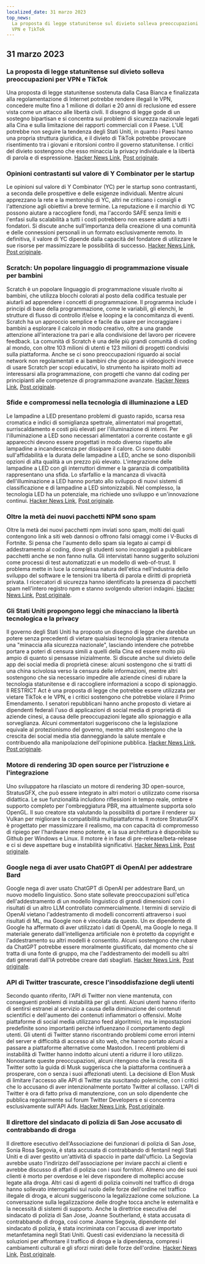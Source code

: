 ```yaml
---
localized_date: 31 marzo 2023
top_news:
  La proposta di legge statunitense sul divieto solleva preoccupazioni per
  VPN e TikTok
---
```




<CallToAction />

<Steps>

## 31 marzo 2023

### La proposta di legge statunitense sul divieto solleva preoccupazioni per VPN e TikTok

Una proposta di legge statunitense sostenuta dalla Casa Bianca e finalizzata alla regolamentazione di Internet potrebbe rendere illegali le VPN, concedere multe fino a 1 milione di dollari e 20 anni di reclusione ed essere vista come un attacco alle libertà civili. Il disegno di legge gode di un sostegno bipartisan e si concentra sui problemi di sicurezza nazionale legati alla Cina e sulla limitazione dei rapporti commerciali con il Paese. L'UE potrebbe non seguire la tendenza degli Stati Uniti, in quanto i Paesi hanno una propria struttura giuridica, e il divieto di TikTok potrebbe provocare risentimento tra i giovani e ritorsioni contro il governo statunitense. I critici del divieto sostengono che esso minaccia la privacy individuale e la libertà di parola e di espressione.
[Hacker News Link](http://news.ycombinator.com/item?id=35366955), [Post originale](https://www.youtube.com/watch?v=FWQGA_n5Z4M).

### Opinioni contrastanti sul valore di Y Combinator per le startup

Le opinioni sul valore di Y Combinator (YC) per le startup sono contrastanti, a seconda delle prospettive e delle esigenze individuali. Mentre alcuni apprezzano la rete e la mentorship di YC, altri ne criticano i consigli e l'attenzione agli obiettivi a breve termine. La reputazione e il marchio di YC possono aiutare a raccogliere fondi, ma l'accordo SAFE senza limiti e l'enfasi sulla scalabilità a tutti i costi potrebbero non essere adatti a tutti i fondatori. Si discute anche sull'importanza della creazione di una comunità e delle connessioni personali in un formato esclusivamente remoto. In definitiva, il valore di YC dipende dalla capacità del fondatore di utilizzare le sue risorse per massimizzare le possibilità di successo.
[Hacker News Link](http://news.ycombinator.com/item?id=35373019), [Post originale](https://acecreamu.substack.com/p/is-y-combinator-worth-the-money).

### Scratch: Un popolare linguaggio di programmazione visuale per bambini

Scratch è un popolare linguaggio di programmazione visuale rivolto ai bambini, che utilizza blocchi colorati al posto della codifica testuale per aiutarli ad apprendere i concetti di programmazione. Il programma include i principi di base della programmazione, come le variabili, gli elenchi, le strutture di flusso di controllo if/else e looping e la concomitanza di eventi. Scratch ha un approccio semplice e facile da usare per incoraggiare i bambini a esplorare il calcolo in modo creativo, oltre a una grande attenzione all'interazione tra pari e alla condivisione del lavoro per ricevere feedback. La comunità di Scratch è una delle più grandi comunità di coding al mondo, con oltre 103 milioni di utenti e 123 milioni di progetti condivisi sulla piattaforma. Anche se ci sono preoccupazioni riguardo ai social network non regolamentati e ai bambini che giocano ai videogiochi invece di usare Scratch per scopi educativi, lo strumento ha ispirato molti ad interessarsi alla programmazione, con progetti che vanno dal coding per principianti alle competenze di programmazione avanzate.
[Hacker News Link](http://news.ycombinator.com/item?id=35373052), [Post originale](https://scratch.mit.edu/about).

### Sfide e compromessi nella tecnologia di illuminazione a LED

Le lampadine a LED presentano problemi di guasto rapido, scarsa resa cromatica e indici di somiglianza spettrale, alimentatori mal progettati, surriscaldamento e costi più elevati per l'illuminazione di interni. Per l'illuminazione a LED sono necessari alimentatori a corrente costante e gli apparecchi devono essere progettati in modo diverso rispetto alle lampadine a incandescenza per dissipare il calore. Ci sono dubbi sull'affidabilità e la durata delle lampadine a LED, anche se sono disponibili opzioni di alta qualità a un prezzo più elevato. L'integrazione delle lampadine a LED con gli interruttori dimmer e la garanzia di compatibilità rappresentano una sfida. Lo sfarfallio e la mancanza di vivacità dell'illuminazione a LED hanno portato allo sviluppo di nuovi sistemi di classificazione e di lampadine a LED sintonizzabili. Nel complesso, la tecnologia LED ha un potenziale, ma richiede uno sviluppo e un'innovazione continui.
[Hacker News Link](http://news.ycombinator.com/item?id=35371750), [Post originale](https://nymag.com/strategist/article/led-light-bulbs-investigation.html).

### Oltre la metà dei nuovi pacchetti NPM sono spam

Oltre la metà dei nuovi pacchetti npm inviati sono spam, molti dei quali contengono link a siti web dannosi o offrono falsi omaggi come i V-Bucks di Fortnite. Si pensa che l'aumento dello spam sia legato ai campi di addestramento al coding, dove gli studenti sono incoraggiati a pubblicare pacchetti anche se non fanno nulla. Gli intervistati hanno suggerito soluzioni come processi di test automatizzati e un modello di web-of-trust. Il problema mette in luce la complessa natura dell'etica nell'industria dello sviluppo del software e le tensioni tra libertà di parola e diritti di proprietà privata. I ricercatori di sicurezza hanno identificato la presenza di pacchetti spam nell'intero registro npm e stanno svolgendo ulteriori indagini.
[Hacker News Link](http://news.ycombinator.com/item?id=35370728), [Post originale](https://blog.sandworm.dev/one-in-two-new-npm-packages-is-seo-spam-right-now).

### Gli Stati Uniti propongono leggi che minacciano la libertà tecnologica e la privacy

Il governo degli Stati Uniti ha proposto un disegno di legge che darebbe un potere senza precedenti di vietare qualsiasi tecnologia straniera ritenuta una "minaccia alla sicurezza nazionale", lasciando intendere che potrebbe portare a poteri di censura simili a quelli della Cina ed essere molto più ampio di quanto si pensasse inizialmente. Si discute anche sul divieto delle app dei social media di proprietà cinese: alcuni sostengono che si tratti di una china scivolosa verso la censura delle informazioni, mentre altri sostengono che sia necessario impedire alle aziende cinesi di rubare la tecnologia statunitense e di raccogliere informazioni a scopo di spionaggio. Il RESTRICT Act è una proposta di legge che potrebbe essere utilizzata per vietare TikTok e le VPN, e i critici sostengono che potrebbe violare il Primo Emendamento. I senatori repubblicani hanno anche proposto di vietare ai dipendenti federali l'uso di applicazioni di social media di proprietà di aziende cinesi, a causa delle preoccupazioni legate allo spionaggio e alla sorveglianza. Alcuni commentatori suggeriscono che la legislazione equivale al protezionismo del governo, mentre altri sostengono che la crescita dei social media stia danneggiando la salute mentale e contribuendo alla manipolazione dell'opinione pubblica.
[Hacker News Link](http://news.ycombinator.com/item?id=35369075), [Post originale](https://www.vice.com/en/article/4a3ddb/restrict-act-insanely-broad-ban-tiktok-vpns).

### Motore di rendering 3D open source per l'istruzione e l'integrazione

Uno sviluppatore ha rilasciato un motore di rendering 3D open-source, StratusGFX, che può essere integrato in altri motori o utilizzato come risorsa didattica. Le sue funzionalità includono riflessioni in tempo reale, ombre e supporto completo per l'ombreggiatura PBR, ma attualmente supporta solo OpenGL. Il suo creatore sta valutando la possibilità di portare il renderer su Vulkan per migliorare la compatibilità multipiattaforma. Il motore StratusGFX è progettato per massimizzare il realismo, ma con capacità di compromesso di ripiego per l'hardware meno potente, e la sua architettura è disponibile su Github per Windows e Linux. Il motore è in fase di pre-release/beta-release e ci si deve aspettare bug e instabilità significativi.
[Hacker News Link](http://news.ycombinator.com/item?id=35370284), [Post originale](https://github.com/KTStephano/StratusGFX).

### Google nega di aver usato ChatGPT di OpenAI per addestrare Bard

Google nega di aver usato ChatGPT di OpenAI per addestrare Bard, un nuovo modello linguistico. Sono state sollevate preoccupazioni sull'etica dell'addestramento di un modello linguistico di grandi dimensioni con i risultati di un altro LLM controllato commercialmente. I termini di servizio di OpenAI vietano l'addestramento di modelli concorrenti attraverso i suoi risultati di ML, ma Google non è vincolata da questo. Un ex dipendente di Google ha affermato di aver utilizzato i dati di OpenAI, ma Google lo nega. Il materiale generato dall'intelligenza artificiale non è protetto da copyright e l'addestramento su altri modelli è consentito. Alcuni sostengono che rubare da ChatGPT potrebbe essere moralmente giustificato, dal momento che si tratta di una fonte di gruppo, ma che l'addestramento dei modelli su altri dati generati dall'IA potrebbe creare dati sbagliati.
[Hacker News Link](http://news.ycombinator.com/item?id=35370915), [Post originale](https://twitter.com/steventey/status/1641267979399704576).

### API di Twitter trascurate, cresce l'insoddisfazione degli utenti

Secondo quanto riferito, l'API di Twitter non viene mantenuta, con conseguenti problemi di instabilità per gli utenti. Alcuni utenti hanno riferito di sentirsi estranei al servizio a causa della diminuzione dei contenuti scientifici e dell'aumento dei contenuti infiammatori o offensivi. Molte piattaforme di social media utilizzano feed algoritmici, ma le impostazioni predefinite sono importanti perché influenzano il comportamento degli utenti. Gli utenti di Twitter stanno riscontrando problemi come errori interni del server e difficoltà di accesso al sito web, che hanno portato alcuni a passare a piattaforme alternative come Mastodon. I recenti problemi di instabilità di Twitter hanno indotto alcuni utenti a ridurre il loro utilizzo. Nonostante queste preoccupazioni, alcuni ritengono che la crescita di Twitter sotto la guida di Musk suggerisca che la piattaforma continuerà a prosperare, con o senza i suoi affezionati utenti. La decisione di Elon Musk di limitare l'accesso alle API di Twitter sta suscitando polemiche, con i critici che lo accusano di aver intenzionalmente portato Twitter al collasso. L'API di Twitter è ora di fatto priva di manutenzione, con un solo dipendente che pubblica regolarmente sul forum Twitter Developers e si concentra esclusivamente sull'API Ads.
[Hacker News Link](http://news.ycombinator.com/item?id=35370152), [Post originale](https://snarfed.org/the-twitter-api-is-now-effectively-unmaintained).

### Il direttore del sindacato di polizia di San Jose accusato di contrabbando di droga

Il direttore esecutivo dell'Associazione dei funzionari di polizia di San Jose, Sonia Rosa Segovia, è stata accusata di contrabbando di fentanil negli Stati Uniti e di aver gestito un'attività di spaccio in parte dall'ufficio. La Segovia avrebbe usato l'indirizzo dell'associazione per inviare pacchi ai clienti e avrebbe discusso di affari di polizia con i suoi fornitori. Almeno uno dei suoi clienti è morto per overdose e lei deve rispondere di molteplici accuse legate alla droga. Altri casi di agenti di polizia coinvolti nel traffico di droga hanno sollevato interrogativi sul ruolo delle forze dell'ordine nel traffico illegale di droga, e alcuni suggeriscono la legalizzazione come soluzione. La conversazione sulla legalizzazione delle droghe tocca anche le esternalità e la necessità di sistemi di supporto. Anche la direttrice esecutiva del sindacato di polizia di San Jose, Joanne Southerland, è stata accusata di contrabbando di droga, così come Joanne Segovia, dipendente del sindacato di polizia, è stata incriminata con l'accusa di aver importato metanfetamina negli Stati Uniti. Questi casi evidenziano la necessità di soluzioni per affrontare il traffico di droga e la dipendenza, compresi i cambiamenti culturali e gli sforzi mirati delle forze dell'ordine.
[Hacker News Link](http://news.ycombinator.com/item?id=35376488), [Post originale](https://www.washingtonexaminer.com/news/crime/san-jose-police-union-director-smuggle-fentanyl-charge).

</Steps>
